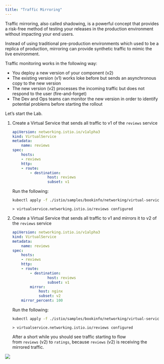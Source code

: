 ```yaml
---
title: "Traffic Mirroring"
---
```




Traffic mirroring, also called shadowing, is a powerful concept that provides a risk-free method of testing your releases in the production environment without impacting your end users.

Instead of using traditional pre-production environments which used to be a replica of production, mirroring can provide synthetic traffic to mimic the live environment.

Traffic monitoring works in the following way:

*   You deploy a new version of your component (v2)
*   The existing version (v1) works loke before but sends an asynchronous copy to the new version
*   The new version (v2) processes the incoming traffic but does not respond to the user (fire-and-forget)
*   The Dev and Ops teams can monitor the new version in order to identify potential problems before starting the rollout

Let’s start the Lab.

1.  Create a Virtual Service that sends all traffic to v1 of the `reviews` service
    
    ```yaml
    apiVersion: networking.istio.io/v1alpha3
    kind: VirtualService
    metadata:
        name: reviews
    spec:
        hosts:
        - reviews
        http:
        - route:
            - destination:
                    host: reviews
                    subset: v1     	
    ```
    
    Run the following:
    
    ```bash
    kubectl apply -f ./istio/samples/bookinfo/networking/virtual-service-all-v1.yaml
    ```        		
        
    ```output
    > virtualservice.networking.istio.io/reviews configured
    ```
    
2.  Create a Virtual Service that sends all traffic to v1 and mirrors it to v2 of the `reviews` service
    
    ```yaml
    apiVersion: networking.istio.io/v1alpha3
    kind: VirtualService
    metadata:
        name: reviews
    spec:
        hosts:
        - reviews
        http:
        - route:
            - destination:
                    host: reviews
                    subset: v1
            mirror:
                host: nginx
                subset: v2
        mirror_percent: 100
    ```
        
    
    Run the following:
    
    ```bash
    kubectl apply -f ./istio/samples/bookinfo/networking/virtual-service-mirror-v1-v2.yaml
    ```        		
        
    ```output
    > virtualservice.networking.istio.io/reviews configured
    ```        
    
    After a short while you should see traffic starting to flow from `reviews` (v2) to `ratings`, because `reviews` (v2) is receiving the mirrored traffic.
    

![](./../images/istio0.png)

